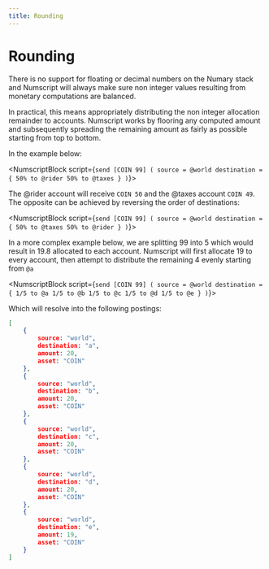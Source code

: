```yaml
---
title: Rounding
---
```


# Rounding
There is no support for floating or decimal numbers on the Numary stack and Numscript will always make sure non integer values resulting from monetary computations are balanced.

In practical, this means appropriately distributing the non integer allocation remainder to accounts. Numscript works by flooring any computed amount and subsequently spreading the remaining amount as fairly as possible starting from top to bottom.

In the example below:

<NumscriptBlock script={`send [COIN 99] (
  source = @world
  destination = {
    50% to @rider
    50% to @taxes
  }
)`}></NumscriptBlock>

The @rider account will receive `COIN 50` and the @taxes account `COIN 49`. The opposite can be achieved by reversing the order of destinations:

<NumscriptBlock script={`send [COIN 99] (
  source = @world
  destination = {
    50% to @taxes
    50% to @rider
  }
)`}></NumscriptBlock>

In a more complex example below, we are splitting 99 into 5 which would result in 19.8 allocated to each account. Numscript will first allocate 19 to every account, then attempt to distribute the remaining 4 evenly starting from `@a`

<NumscriptBlock script={`send [COIN 99] (
  source = @world
  destination = {
    1/5 to @a
    1/5 to @b
    1/5 to @c
    1/5 to @d
    1/5 to @e
  }
)`}></NumscriptBlock>

Which will resolve into the following postings:

```json
[
	{
		source: "world",
		destination: "a",
		amount: 20,
		asset: "COIN"
	},
	{
		source: "world",
		destination: "b",
		amount: 20,
		asset: "COIN"
	},
	{
		source: "world",
		destination: "c",
		amount: 20,
		asset: "COIN"
	},
	{
		source: "world",
		destination: "d",
		amount: 20,
		asset: "COIN"
	},
	{
		source: "world",
		destination: "e",
		amount: 19,
		asset: "COIN"
	}
]
```

